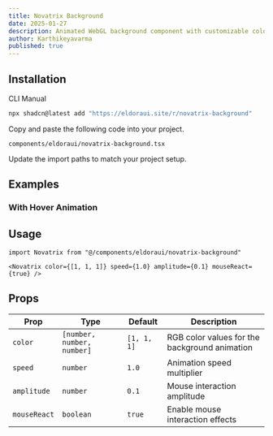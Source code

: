 ```yaml
---
title: Novatrix Background
date: 2025-01-27
description: Animated WebGL background component with customizable colors, speed, and mouse interaction.
author: Karthikeyavarma
published: true
---
```


<ComponentPreview name="novatrix-background-demo" />

## Installation

<Tabs defaultValue="cli">

<TabsList>
  <TabsTrigger value="cli">CLI</TabsTrigger>
  <TabsTrigger value="manual">Manual</TabsTrigger>
</TabsList>
<TabsContent value="cli">

```bash
npx shadcn@latest add "https://eldoraui.site/r/novatrix-background"
```

</TabsContent>

<TabsContent value="manual">

<Steps>

<Step>Copy and paste the following code into your project.</Step>

`components/eldoraui/novatrix-background.tsx`

<ComponentSource name="novatrix-background" />

<Step>Update the import paths to match your project setup.</Step>

</Steps>

</TabsContent>

</Tabs>

## Examples

### With Hover Animation

<ComponentPreview name="novatrix-background-demo-2" />

## Usage

```tsx showLineNumbers
import Novatrix from "@/components/eldoraui/novatrix-background"
```

```tsx showLineNumbers
<Novatrix color={[1, 1, 1]} speed={1.0} amplitude={0.1} mouseReact={true} />
```

## Props

| Prop         | Type                       | Default     | Description                                   |
| ------------ | -------------------------- | ----------- | --------------------------------------------- |
| `color`      | `[number, number, number]` | `[1, 1, 1]` | RGB color values for the background animation |
| `speed`      | `number`                   | `1.0`       | Animation speed multiplier                    |
| `amplitude`  | `number`                   | `0.1`       | Mouse interaction amplitude                   |
| `mouseReact` | `boolean`                  | `true`      | Enable mouse interaction effects              |
